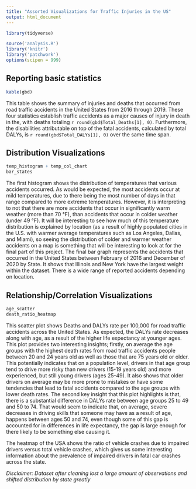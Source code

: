 ---
title: "Assorted Visualizations for Traffic Injuries in the US"
output: html_document
---

```{r setup, include=FALSE}
library(tidyverse)

source('analysis.R')
library('knitr')
library('patchwork')
options(scipen = 999)
```


## Reporting basic statistics

```{r summary, echo=FALSE}
kable(gbd)
```

This table shows the summary of injuries and deaths that occurred from road traffic accidents in the United States from 2016 through 2019. These four statistics establish traffic accidents as a major causes of injury in death in the, with deaths totaling `r round(gbd$Total_Deaths[1], 0)`. Furthermore, the disabilities attributable on top of the fatal accidents, calculated by total DALYs, is `r round(gbd$Total_DALYs[1], 0)` over the same time span.

## Distribution Visualizations

```{r distribution, echo=FALSE}
temp_histogram + temp_col_chart
bar_states
```

The first histogram shows the distribution of temperatures that various accidents occurred. As would be expected, the most accidents occur at mild temperatures, due to there being the most number of days in that range compared to more extreme temperatures. However, it is interpreting to not that there are more accidents that occur in significantly warm weather (more than 70 °F), than accidents that occur in colder weather (under 49 °F). It will be interesting to see how much of this temperature distribution is explained by location (as a result of highly populated cities in the U.S. with warmer average temperatures such as Los Angeles, Dallas, and Miami), so seeing the distribution of colder and warmer weather accidents on a map is something that will be interesting to look at for the final part of this project. 
The final bar graph represents the accidents that occurred in the United States between February of 2016 and December of 2020 by State. It shows that Illinois and New York have the largest weight within the dataset. There is a wide range of reported accidents depending on location. 


## Relationship/Correlation Visualizations


```{r correlation, echo=FALSE}
age_scatter
death_ratio_heatmap
```

This scatter plot shows Deaths and DALYs rate per 100,000 for road traffic accidents across the United States. As expected, the DALYs rate decreases along with age, as a result of the higher life expectancy at younger ages. This plot provides two interesting insights; firstly, on average the age groups with the highest death rates from road traffic accidents people between 20 and 24 years old as well as those that are 75 years old or older. This potentially indicates that on a population level, drivers in that age group tend to drive more risky than new drivers (15-19 years old) and more experienced, but still young drivers (ages 25-49). It also shows that older drivers on average may be more prone to mistakes or have some tendencies that lead to fatal accidents compared to the age groups with lower death rates. The second key insight that this plot highlights is that, there is a substantial difference in DALYs rate between age groups 25 to 49 and 50 to 74. That would seem to indicate that, on average, severe decreases in driving skills that someone may have as a result of age, happens between ages 50 and 74, even though some of this gap is accounted for in differences in life expectancy, the gap is large enough for there likely to be something else causing it.

The heatmap of the USA shows the ratio of vehicle crashes due to impaired drivers versus total vehicle crashes, which gives us some interesting information about the prevalence of impaired drivers in fatal car crashes across the state.

*Disclaimer: Dataset after cleaning lost a large amount of observations and shifted distribution by state greatly*
